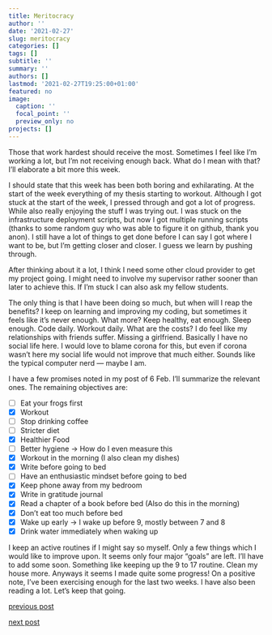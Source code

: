 ```yaml
---
title: Meritocracy
author: ''
date: '2021-02-27'
slug: meritocracy
categories: []
tags: []
subtitle: ''
summary: ''
authors: []
lastmod: '2021-02-27T19:25:00+01:00'
featured: no
image:
  caption: ''
  focal_point: ''
  preview_only: no
projects: []
---
```



Those that work hardest should receive the most. Sometimes I feel like I'm working a lot, but I'm not receiving enough back. What do I mean with that? I'll elaborate a bit more this week. 

I should state that this week has been both boring and exhilarating. At the start of the week everything of my thesis starting to workout. Although I got stuck at the start of the week, I pressed through and got a lot of progress. While also really enjoying the stuff I was trying out. I was stuck on the infrastructure deployment scripts, but now I got multiple running scripts (thanks to some random guy who was able to figure it on github, thank you anon). I still have a lot of things to get done before I can say I got where I want to be, but I'm getting closer and closer. I guess we learn by pushing through.

After thinking about it a lot, I think I need some other cloud provider to get my project going. I might need to involve my supervisor rather sooner than later to achieve this. If I'm stuck I can also ask my fellow students. 

The only thing is that I have been doing so much, but when will I reap the benefits? I keep on learning and improving my coding, but sometimes it feels like it's never enough. What more? Keep healthy, eat enough. Sleep enough. Code daily. Workout daily. What are the costs? I do feel like my relationships with friends suffer. Missing a girlfriend. Basically I have no social life here. I would love to blame corona for this, but even if corona wasn't here my social life would not improve that much either. Sounds like the typical computer nerd --- maybe I am.

I have a few promises noted in my post of 6 Feb. I'll summarize the relevant ones. The remaining objectives are:

- [ ] Eat your frogs first
- [x] Workout 
- [ ] Stop drinking coffee
- [ ] Stricter diet
- [x] Healthier Food 
- [ ] Better hygiene -> How do I even measure this
- [x] Workout in the morning (I also clean my dishes)
- [x] Write before going to bed
- [ ] Have an enthusiastic mindset before going to bed
- [x] Keep phone away from my bedroom
- [x] Write in gratitude journal
- [x] Read a chapter of a book before bed (Also do this in the morning)
- [x] Don't eat too much before bed
- [x] Wake up early -> I wake up before 9, mostly between 7 and 8
- [x] Drink water immediately when waking up

I keep an active routines if I might say so myself. Only a few things which I would like to improve upon. It seems only four major "goals" are left. I'll have to add some soon. Something like keeping up the 9 to 17 routine. Clean my house more. Anyways it seems I made quite some progress! On a positive note, I've been exercising enough for the last two weeks. I have also been reading a lot. Let's keep that going. 

[previous post](/2021/02/21/sunshining)

[next post](/2021/03/06/onemonth)
